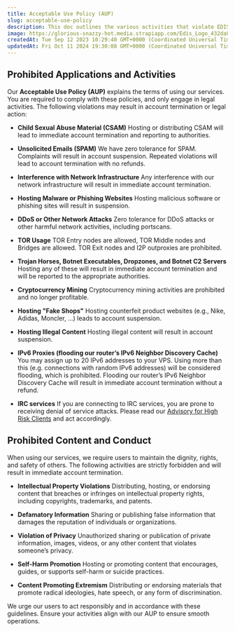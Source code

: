 ```yaml
---
title: Acceptable Use Policy (AUP)
slug: acceptable-use-policy
description: This doc outlines the various activities that violate EDIS Globals Acceptable Use Policy (AUP), including child sexual abuse material, illegal or ...
image: https://glorious-snazzy-hot.media.strapiapp.com/Edis_Logo_432da83b15.jpg
createdAt: Tue Sep 12 2023 10:29:40 GMT+0000 (Coordinated Universal Time)
updatedAt: Fri Oct 11 2024 19:30:08 GMT+0000 (Coordinated Universal Time)
---
```


## Prohibited Applications and Activities

Our **Acceptable Use Policy (AUP)** explains the terms of using our services. You are required to comply with these policies, and only engage in legal activities. The following violations may result in account termination or legal action:

* **Child Sexual Abuse Material (CSAM)**&#x20;
  Hosting or distributing CSAM will lead to immediate account termination and reporting to authorities.

* **Unsolicited Emails (SPAM)**&#x20;
  We have zero tolerance for SPAM. Complaints will result in account suspension. Repeated violations will lead to account termination with no refunds.

* **Interference with Network Infrastructure**
  Any interference with our network infrastructure will result in immediate account termination.

* **Hosting Malware or Phishing Websites**&#x20;
  Hosting malicious software or phishing sites will result in suspension.

* **DDoS or Other Network Attacks**
  Zero tolerance for DDoS attacks or other harmful network activities, including portscans.

* **TOR Usage**
  TOR Entry nodes are allowed, TOR Middle nodes and Bridges are allowed.
  TOR Exit nodes and I2P outproxies are prohibited.

* **Trojan Horses, Botnet Executables, Dropzones, and Botnet C2 Servers**
  Hosting any of these will result in immediate account termination and will be reported to the appropriate authorities.

* **Cryptocurrency Mining**
  Cryptocurrency mining activities are prohibited and no longer profitable.

* **Hosting "Fake Shops"**
  Hosting counterfeit product websites (e.g., Nike, Adidas, Moncler, ...) leads to account suspension.

* **Hosting Illegal Content**
  Hosting illegal content will result in account suspension.

* **IPv6 Proxies (flooding our router’s IPv6 Neighbor Discovery Cache)**
  You may assign up to 20 IPv6 addresses to your VPS. Using more than this (e.g. connections with random IPv6 addresses) will be considered flooding, which is prohibited. Flooding our router’s IPv6 Neighbor Discovery Cache will result in immediate account termination without a refund.

* **IRC services**
  If you are connecting to IRC services, you are prone to receiving denial of service attacks.
  Please read our <a href="https://docs.edisglobal.com/advisory-for-high-risk-clients" target="_blank">Advisory for High Risk Clients</a> and act accordingly.

## **Prohibited Content and Conduct**

When using our services, we require users to maintain the dignity, rights, and safety of others. The following activities are strictly forbidden and will result in immediate account termination.

* **Intellectual Property Violations**
  Distributing, hosting, or endorsing content that breaches or infringes on intellectual property rights, including copyrights, trademarks, and patents.

* **Defamatory Information**
  Sharing or publishing false information that damages the reputation of individuals or organizations.

* **Violation of Privacy**
  Unauthorized sharing or publication of private information, images, videos, or any other content that violates someone’s privacy.

* **Self-Harm Promotion**
  Hosting or promoting content that encourages, guides, or supports self-harm or suicide practices.

* **Content Promoting Extremism**
  Distributing or endorsing materials that promote radical ideologies, hate speech, or any form of discrimination.

We urge our users to act responsibly and in accordance with these guidelines. Ensure your activities align with our AUP to ensure smooth operations.